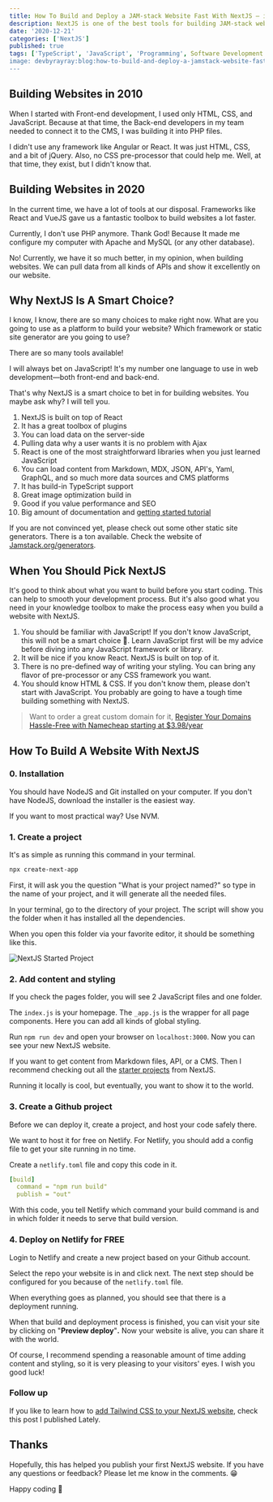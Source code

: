 ```yaml
---
title: How To Build and Deploy a JAM-stack Website Fast With NextJS — in 5 steps
description: NextJS is one of the best tools for building JAM-stack websites with all kinds of content sources.
date: '2020-12-21'
categories: ['NextJS']
published: true
tags: ['TypeScript', 'JavaScript', 'Programming', Software Development']
image: devbyrayray:blog:how-to-build-and-deploy-a-jamstack-website-fast-with-next-js
---
```


## Building Websites in 2010

When I started with Front-end development, I used only HTML, CSS, and JavaScript. Because at that time, the Back-end developers in my team needed to connect it to the CMS, I was building it into PHP files.

I didn't use any framework like Angular or React. It was just HTML, CSS, and a bit of jQuery. Also, no CSS pre-processor that could help me. Well, at that time, they exist, but I didn't know that.

## Building Websites in 2020

In the current time, we have a lot of tools at our disposal. Frameworks like React and VueJS gave us a fantastic toolbox to build websites a lot faster.

Currently, I don't use PHP anymore. Thank God! Because It made me configure my computer with Apache and MySQL (or any other database).

No! Currently, we have it so much better, in my opinion, when building websites. We can pull data from all kinds of APIs and show it excellently on our website. 

## Why NextJS Is A Smart Choice?

I know, I know, there are so many choices to make right now. What are you going to use as a platform to build your website? Which framework or static site generator are you going to use?

There are so many tools available!

I will always bet on JavaScript! It's my number one language to use in web development—both front-end and back-end.

That's why NextJS is a smart choice to bet in for building websites. You maybe ask why? I will tell you.

1. NextJS is built on top of React
2. It has a great toolbox of plugins
3. You can load data on the server-side
4. Pulling data why a user wants it is no problem with Ajax
5. React is one of the most straightforward libraries when you just learned JavaScript
6. You can load content from Markdown, MDX, JSON, API's, Yaml, GraphQL, and so much more data sources and CMS platforms
7. It has build-in TypeScript support
8. Great image optimization build in
9. Good if you value performance and SEO
10. Big amount of documentation and [getting started tutorial](https://nextjs.org/learn/basics/create-nextjs-app)

If you are not convinced yet, please check out some other static site generators. There is a ton available. Check the website of [Jamstack.org/generators](https://jamstack.org/generators/).

## When You Should Pick NextJS

It's good to think about what you want to build before you start coding. This can help to smooth your development process. But it's also good what you need in your knowledge toolbox to make the process easy when you build a website with NextJS.

1. You should be familiar with JavaScript! If you don't know JavaScript, this will not be a smart choice 🥴. Learn JavaScript first will be my advice before diving into any JavaScript framework or library.
2. It will be nice if you know React. NextJS is built on top of it.
3. There is no pre-defined way of writing your styling. You can bring any flavor of pre-processor or any CSS framework you want.
4. You should know HTML & CSS. If you don't know them, please don't start with JavaScript. You probably are going to have a tough time building something with NextJS.

> Want to order a great custom domain for it, <a href="https://www.dpbolvw.net/click-100299090-11429042" target="_top">Register Your Domains Hassle-Free with Namecheap starting at $3.98/year</a><img src="https://www.lduhtrp.net/image-100299090-11429042" width="1" height="1" border="0"/>


## How To Build A Website With NextJS

### 0. Installation

You should have NodeJS and Git installed on your computer. If you don't have NodeJS, download the installer is the easiest way.

If you want to most practical way? Use NVM.

### 1. Create a project

It's as simple as running this command in your terminal.

```bash
npx create-next-app
```

First, it will ask you the question "What is your project named?" so type in the name of your project, and it will generate all the needed files.

In your terminal, go to the directory of your project. The script will show you the folder when it has installed all the dependencies.

When you open this folder via your favorite editor, it should be something like this.

![NextJS Started Project](https://miro.medium.com/max/1400/1*OGX09m-Kx_a723gcm5pJ2Q.png)

### 2. Add content and styling

If you check the pages folder, you will see 2 JavaScript files and one folder. 

The `index.js` is your homepage. The `_app.js` is the wrapper for all page components. Here you can add all kinds of global styling.

Run `npm run dev` and open your browser on `localhost:3000`. Now you can see your new NextJS website.

If you want to get content from Markdown files, API, or a CMS. Then I recommend checking out all the [starter projects](https://nextjs.org/docs/basic-features/data-fetching) from NextJS.

Running it locally is cool, but eventually, you want to show it to the world. 

### 3. Create a Github project

Before we can deploy it, create a project, and host your code safely there.

We want to host it for free on Netlify. For Netlify, you should add a config file to get your site running in no time.

Create a `netlify.toml` file and copy this code in it.

```yaml
[build]
  command = "npm run build"
  publish = "out"
```

With this code, you tell Netlify which command your build command is and in which folder it needs to serve that build version.

### 4. Deploy on Netlify for FREE

Login to Netlify and create a new project based on your Github account.

Select the repo your website is in and click next. The next step should be configured for you because of the `netlify.toml` file.

When everything goes as planned, you should see that there is a deployment running.

When that build and deployment process is finished, you can visit your site by clicking on "**Preview deploy**"**.** Now your website is alive, you can share it with the world.

Of course, I recommend spending a reasonable amount of time adding content and styling, so it is very pleasing to your visitors' eyes. I wish you good luck!

### Follow up
If you like to learn how to [add Tailwind CSS to your NextJS website](https://byrayray.dev/posts/2020-12-27-why-use-tailwind-css-with-nextjs), check this post I published Lately.

## Thanks

Hopefully, this has helped you publish your first NextJS website. If you have any questions or feedback? Please let me know in the comments. 😁

Happy coding 🚀
